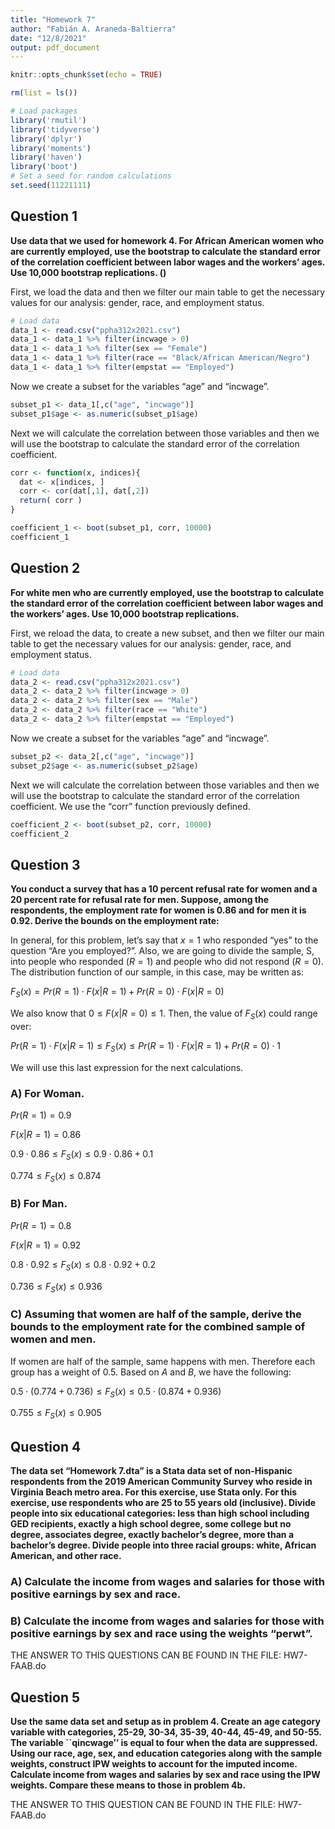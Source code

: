 ```yaml
---
title: "Homework 7"
author: "Fabián A. Araneda-Baltierra"
date: "12/8/2021"
output: pdf_document
---
```


```r
knitr::opts_chunk$set(echo = TRUE)
```

```r
rm(list = ls())

# Load packages
library('rmutil')
library('tidyverse')
library('dplyr')
library('moments')
library('haven')
library('boot')
# Set a seed for random calculations
set.seed(11221111)
```

## Question 1

**Use data that we used for homework 4. For African American women who are currently employed, use the bootstrap to calculate the standard error of the correlation coefficient between labor wages and the workers' ages. Use 10,000 bootstrap replications. (\textit{This question also have an answer in Stata that can be found in the file HW7-FAAB.do})**

First, we load the data and then we filter our main table to get the necessary values for our analysis: gender, race, and employment status.
```r
# Load data
data_1 <- read.csv("ppha312x2021.csv")
data_1 <- data_1 %>% filter(incwage > 0)
data_1 <- data_1 %>% filter(sex == "Female")
data_1 <- data_1 %>% filter(race == "Black/African American/Negro")
data_1 <- data_1 %>% filter(empstat == "Employed")
```

Now we create a subset for the variables "age" and "incwage".

```r
subset_p1 <- data_1[,c("age", "incwage")]
subset_p1$age <- as.numeric(subset_p1$age)
```

Next we will calculate the correlation between those variables and then we will use the bootstrap to calculate the standard error of the correlation coefficient.

```r
corr <- function(x, indices){
  dat <- x[indices, ] 
  corr <- cor(dat[,1], dat[,2])
  return( corr )
}

coefficient_1 <- boot(subset_p1, corr, 10000)
coefficient_1
```

## Question 2
**For white men who are currently employed, use the bootstrap to calculate the standard error of the correlation coefficient between labor wages and the workers' ages. Use 10,000 bootstrap replications.**

First, we reload the data, to create a new subset, and then we filter our main table to get the necessary values for our analysis: gender, race, and employment status.
```r
# Load data
data_2 <- read.csv("ppha312x2021.csv")
data_2 <- data_2 %>% filter(incwage > 0)
data_2 <- data_2 %>% filter(sex == "Male")
data_2 <- data_2 %>% filter(race == "White")
data_2 <- data_2 %>% filter(empstat == "Employed")
```

Now we create a subset for the variables "age" and "incwage".

```r
subset_p2 <- data_2[,c("age", "incwage")]
subset_p2$age <- as.numeric(subset_p2$age)
```

Next we will calculate the correlation between those variables and then we will use the bootstrap to calculate the standard error of the correlation coefficient. We use the "corr" function previously defined.

```r
coefficient_2 <- boot(subset_p2, corr, 10000)
coefficient_2
```

## Question 3
**You conduct a survey that has a 10 percent refusal rate for women and a 20 percent rate for refusal rate for men. Suppose, among the respondents, the employment rate for women is 0.86 and for men it is 0.92. Derive the bounds on the employment rate:**

In general, for this problem, let's say that $x = 1$ who responded "yes" to the question "Are you employed?". Also, we are going to divide the sample, S, into people who responded $(R = 1)$ and people who did not respond $(R = 0)$. The distribution function of our sample, in this case, may be written as:

$F_S(x) = Pr(R = 1)\cdot F(x | R=1) + Pr(R = 0)\cdot F(x | R=0)$

We also know that $0 \leq F(x | R=0) \leq 1$. Then, the value of $F_S(x)$ could range over:

$Pr(R = 1)\cdot F(x | R=1) \leq F_S(x) \leq Pr(R = 1)\cdot F(x | R=1) + Pr(R = 0)\cdot 1$

We will use this last expression for the next calculations.

### A) For Woman.

$Pr(R = 1) = 0.9$

$F(x | R=1) = 0.86$

$0.9 \cdot 0.86 \leq F_S(x) \leq 0.9 \cdot 0.86 + 0.1$

$0.774 \leq F_S(x) \leq 0.874$

### B) For Man.
$Pr(R = 1) = 0.8$

$F(x | R=1) = 0.92$

$0.8 \cdot 0.92 \leq F_S(x) \leq 0.8 \cdot 0.92 + 0.2$

$0.736 \leq F_S(x) \leq 0.936$

### C) Assuming that women are half of the sample, derive the bounds to the employment rate for the combined sample of women and men.

If women are half of the sample, same happens with men. Therefore each group has a weight of $0.5$. Based on $A$ and $B$, we have the following:

$0.5 \cdot (0.774 + 0.736) \leq F_S(x) \leq 0.5 \cdot (0.874 + 0.936)$

$0.755 \leq F_S(x) \leq 0.905$


## Question 4
**The data set “Homework 7.dta” is a Stata data set of non-Hispanic respondents from the 2019 American Community Survey who reside in Virginia Beach metro area. For this exercise, use Stata only. For this exercise, use respondents who are 25 to 55 years old (inclusive). Divide people into six educational categories: less than high school including GED recipients, exactly a high school degree, some college but no degree, associates degree, exactly bachelor’s degree, more than a bachelor’s degree. Divide people into three racial groups: white, African American, and other race.**

### A) Calculate the income from wages and salaries for those with positive earnings by sex and race.
### B) Calculate the income from wages and salaries for those with positive earnings by sex and race using the weights “perwt”.

THE ANSWER TO THIS QUESTIONS CAN BE FOUND IN THE FILE: HW7-FAAB.do

## Question 5
**Use the same data set and setup as in problem 4. Create an age category variable with categories, 25-29, 30-34, 35-39, 40-44, 45-49, and 50-55. The variable ``qincwage'' is equal to four when the data are suppressed. Using our race, age, sex, and education categories along with the sample weights, construct IPW weights to account for the imputed income. Calculate income from wages and salaries by sex and race using the IPW weights. Compare these means to those in problem 4b.**

THE ANSWER TO THIS QUESTION CAN BE FOUND IN THE FILE: HW7-FAAB.do
